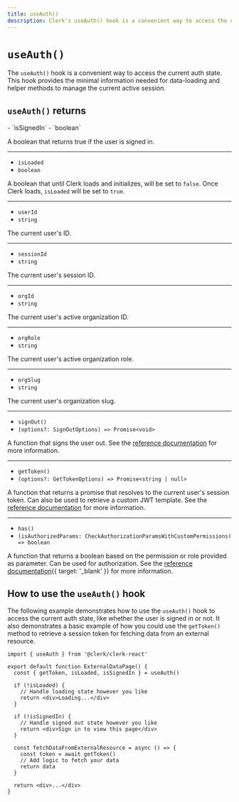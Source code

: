 ```yaml
---
title: useAuth()
description: Clerk's useAuth() hook is a convenient way to access the current auth state.
---
```


# `useAuth()`

The `useAuth()` hook is a convenient way to access the current auth state. This hook provides the minimal information needed for data-loading and helper methods to manage the current active session.

## `useAuth()` returns

<Properties>
  - `isSignedIn`
  - `boolean`

  A boolean that returns true if the user is signed in.

  ---

  - `isLoaded`
  - `boolean`

  A boolean that until Clerk loads and initializes, will be set to `false`. Once Clerk loads, `isLoaded` will be set to `true`.

  ---

  - `userId`
  - `string`

  The current user's ID.

  ---

  - `sessionId`
  - `string`

  The current user's session ID.

  ---

  - `orgId`
  - `string`

  The current user's active organization ID.

  ---

  - `orgRole`
  - `string`

  The current user's active organization role.

  ---

  - `orgSlug`
  - `string`

  The current user's organization slug.

  ---

  - `signOut()`
  - `(options?: SignOutOptions) => Promise<void>`

  A function that signs the user out. See the [reference documentation](/docs/references/javascript/clerk/clerk#sign-out) for more information.

  ---

  - `getToken()`
  - `(options?: GetTokenOptions) => Promise<string | null>`

  A function that returns a promise that resolves to the current user's session token. Can also be used to retrieve a custom JWT template. See the [reference documentation](/docs/references/javascript/session#get-token) for more information.

  ---

  - `has()`
  - `(isAuthorizedParams: CheckAuthorizationParamsWithCustomPermissions) => boolean`

  A function that returns a boolean based on the permission or role provided as parameter. Can be used for authorization. See the [reference documentation](/docs/references/nextjs/auth-object#has){{ target: '_blank' }} for more information.
</Properties>

## How to use the `useAuth()` hook

The following example demonstrates how to use the `useAuth()` hook to access the current auth state, like whether the user is signed in or not. It also demonstrates a basic example of how you could use the `getToken()` method to retrieve a session token for fetching data from an external resource.

```tsx {{ filename: 'external-data-page.tsx' }}
import { useAuth } from '@clerk/clerk-react'

export default function ExternalDataPage() {
  const { getToken, isLoaded, isSignedIn } = useAuth()

  if (!isLoaded) {
    // Handle loading state however you like
    return <div>Loading...</div>
  }

  if (!isSignedIn) {
    // Handle signed out state however you like
    return <div>Sign in to view this page</div>
  }

  const fetchDataFromExternalResource = async () => {
    const token = await getToken()
    // Add logic to fetch your data
    return data
  }

  return <div>...</div>
}
```
